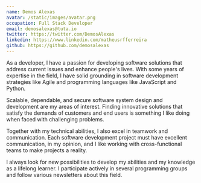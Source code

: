 ```yaml
---
name: Demos Alexas
avatar: /static/images/avatar.png
occupation: Full Stack Developer
email: demosalexas@tuta.io
twitter: https://twitter.com/DemosAlexas
linkedin: https://www.linkedin.com/matheusrfferreira
github: https://github.com/demosalexas
---
```


As a developer, I have a passion for developing software solutions that address current issues and enhance people's lives. With some years of expertise in the field, I have solid grounding in software development strategies like Agile and programming languages like JavaScript and Python.

Scalable, dependable, and secure software system design and development are my areas of interest. Finding innovative solutions that satisfy the demands of customers and end users is something I like doing when faced with challenging problems.

Together with my technical abilities, I also excel in teamwork and communication. Each software development project must have excellent communication, in my opinion, and I like working with cross-functional teams to make projects a reality.

I always look for new possibilities to develop my abilities and my knowledge as a lifelong learner. I participate actively in several programming groups and follow various newsletters about this field.